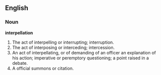 ==English==

===Noun===

'''interpellation'''

#The act of interpelling or interrupting; interruption.
#The act of interposing or interceding; intercession.
#An act of interpellating, or of demanding of an officer an explanation of his action; imperative or peremptory questioning; a point raised in a debate.
#A official summons or citation.